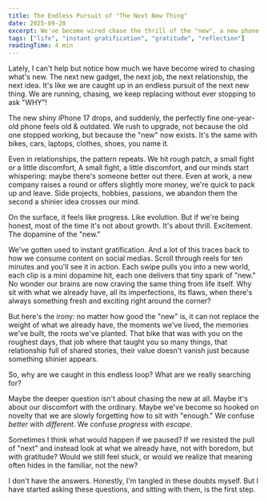 ```yaml
---
title: The Endless Pursuit of "The Next New Thing"
date: 2025-09-20
excerpt: We've become wired chase the thrill of the "new", a new phone, a new trend, a new job, even a new relationship, while forgetting to value what we already have. Why are we caught up in this endless loop? What are we really searching for?
tags: ["life", "instant gratification", "gratitude", "reflection"]
readingTime: 4 min
---
```


Lately, I can't help but notice how much we have become wired to chasing what's new. The next new gadget, the next job, the next relationship, the next idea. It's like we are caught up in an endless pursuit of the next new thing. We are running, chasing, we keep replacing without ever stopping to ask "WHY"!

The new shiny iPhone 17 drops, and suddenly, the perfectly fine one-year-old phone feels old & outdated. We rush to upgrade, not because the old one stopped working, but because the "new" now exists. It's the same with bikes, cars, laptops, clothes, shoes, you name it.

Even in relationships, the pattern repeats. We hit rough patch, a small fight or a little discomfort, A small fight, a little discomfort, and our minds start whispering: maybe there's someone better out there. Even at work, a new company raises a round or offers slightly more money, we're quick to pack up and leave. Side projects, hobbies, passions, we abandon them the second a shinier idea crosses our mind.

On the surface, it feels like progress. Like evolution. But if we're being honest, most of the time it's not about growth. It's about thrill. Excitement. The dopamine of the "new."

We've gotten used to instant gratification. And a lot of this traces back to how we consume content on social medias. Scroll through reels for ten minutes and you'll see it in action. Each swipe pulls you into a new world, each clip is a mini dopamine hit, each one delivers that tiny spark of "new." No wonder our brains are now craving the same thing from life itself. Why sit with what we already have, all its imperfections, its flaws, when there's always something fresh and exciting right around the corner?

But here's the irony: no matter how good the "new" is, it can not replace the weight of what we already have, the moments we've lived, the memories we've built, the roots we've planted. That bike that was with you on the roughest days, that job where that taught you so many things, that relationship full of shared stories, their value doesn't vanish just because something shinier appears.

So, why are we caught in this endless loop? What are we really searching for?

Maybe the deeper question isn't about chasing the new at all. Maybe it's about our discomfort with the ordinary. Maybe we've become so hooked on novelty that we are slowly forgetting how to sit with "enough." We confuse _better_ with _different_. We confuse _progress_ with _escape_.

Sometimes I think what would happen if we paused? If we resisted the pull of "next" and instead look at what we already have, not with boredom, but with gratitude? Would we still feel stuck, or would we realize that meaning often hides in the familiar, not the new?

I don't have the answers. Honestly, I'm tangled in these doubts myself. But I have started asking these questions, and sitting with them, is the first step.
